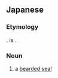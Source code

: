 ==Japanese==
{{DEFAULTSORT:あごひげあざらし}}
{{ja-kanjitab|あご|ひげ|yomi=irr}}
{{wikipedia|lang=ja|アゴヒゲアザラシ}}

===Etymology===
{{com|ja|顎鬚|海豹|tr1=agohige|tr2=azarashi|t1=[[beard]]|t2=[[earless seal]]}}. {{m|ja|海豹}} is {{juku|sort=あごひげあざらし}}.

===Noun===
{{ja-noun|あごひげ あざらし|アゴヒゲ アザラシ}}

# a [[bearded seal]]

{{C|ja|Seals}}